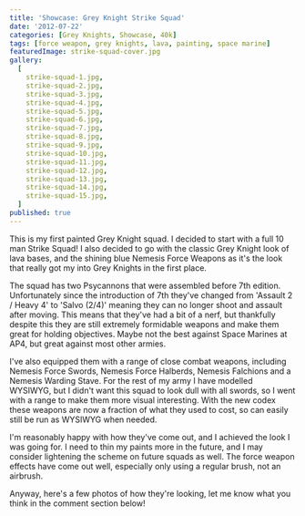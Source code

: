 ```yaml
---
title: 'Showcase: Grey Knight Strike Squad'
date: '2012-07-22'
categories: [Grey Knights, Showcase, 40k]
tags: [force weapon, grey knights, lava, painting, space marine]
featuredImage: strike-squad-cover.jpg
gallery:
  [
    strike-squad-1.jpg,
    strike-squad-2.jpg,
    strike-squad-3.jpg,
    strike-squad-4.jpg,
    strike-squad-5.jpg,
    strike-squad-6.jpg,
    strike-squad-7.jpg,
    strike-squad-8.jpg,
    strike-squad-9.jpg,
    strike-squad-10.jpg,
    strike-squad-11.jpg,
    strike-squad-12.jpg,
    strike-squad-13.jpg,
    strike-squad-14.jpg,
    strike-squad-15.jpg,
  ]
published: true
---
```


This is my first painted Grey Knight squad. I decided to start with a full 10 man Strike Squad! I also decided to go
with the classic Grey Knight look of lava bases, and the shining blue Nemesis Force Weapons as it's the look that
really got my into Grey Knights in the first place.

The squad has two Psycannons that were assembled before 7th edition. Unfortunately since the introduction of 7th
they've changed from 'Assault 2 / Heavy 4' to 'Salvo (2/4)' meaning they can no longer shoot and assault after moving.
This means that they've had a bit of a nerf, but thankfully despite this they are still extremely formidable weapons
and make them great for holding objectives. Maybe not the best against Space Marines at AP4, but great against most
other armies.

I've also  equipped them with a range of close combat weapons, including Nemesis Force Swords, Nemesis Force Halberds,
Nemesis Falchions and a Nemesis Warding Stave. For the rest of my army I have modelled WYSIWYG, but I didn't want this
squad to look dull with all swords, so I went with a range to make them more visual interesting. With the new codex
these weapons are now a fraction of what they used to cost, so can easily still be run as WYSIWYG when needed.

I'm reasonably happy with how they've come out, and I achieved the look I was going for. I need to thin my paints
more in the future, and I may consider lightening the scheme on future squads as well. The force weapon effects have
come out well, especially only using a regular brush, not an airbrush.

Anyway, here's a few photos of how they're looking, let me know what you think in the comment section below!
